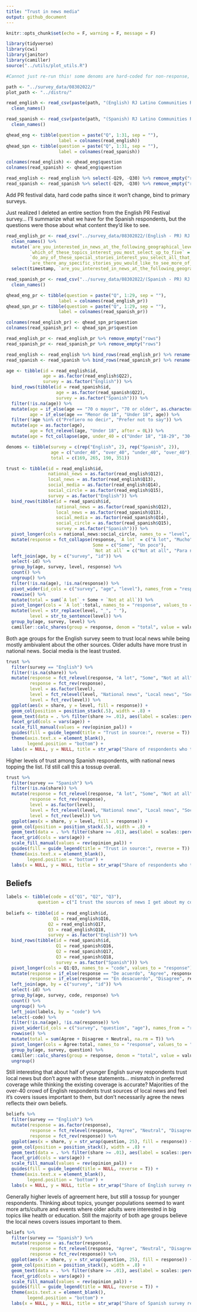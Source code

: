 ```yaml
---
title: "Trust in news media"
output: github_document
---
```


```r
knitr::opts_chunk$set(echo = F, warning = F, message = F)
```

```r
library(tidyverse)
library(cwi)
library(janitor)
library(camiller)
source("../utils/plot_utils.R")

#Cannot just re-run this! some denoms are hard-coded for non-response, and there's some text mining
```

```r
path <- "../survey_data/08302022/"
plot_path <- "../distro/"
```

```r
read_english <- read_csv(paste(path, "(English) RJ Latino Communities Reporting Lab Survey (Responses) - Form Responses 1.csv", sep = "")) %>% 
  clean_names()

read_spanish <- read_csv(paste(path, "(Spanish) RJ Latino Communities Reporting Lab Survey (Responses) - Form Responses 1.csv", sep = "")) %>% 
  clean_names()

qhead_eng <- tibble(question = paste("Q", 1:31, sep = ""),
                    label = colnames(read_english))
qhead_spn <- tibble(question = paste("Q", 1:31, sep = ""),
                    label = colnames(read_spanish))

colnames(read_english) <- qhead_eng$question
colnames(read_spanish) <- qhead_eng$question

read_english <- read_english %>% select(-Q29, -Q30) %>% remove_empty("rows")
read_spanish <- read_spanish %>% select(-Q29, -Q30) %>% remove_empty("rows")
```

Add PR festival data, hard code paths since it won't change, bind to primary surveys.

Just realized I deleted an entire section from the English PR Festival survey... I'll summarize what we have for the Spanish respondents, but the questions were those about what content they'd like to see.

```r
read_english_pr <- read_csv("../survey_data/08302022/(English - PR) RJ Latino Communities Reporting Lab Survey 2 2.csv") %>% 
  clean_names() %>% 
  mutate(`are_you_interested_in_news_at_the_following_geographical_levels_select_all_that_apply` = NA,
         `which_of_these_topics_interest_you_most_select_up_to_five` = NA,
         `do_any_of_these_special_stories_interest_you_select_all_that_apply` = NA,
         `are_there_any_specific_stories_you_would_like_to_see_more_of_in_local_news_for_example_investigative_articles_business_profiles_opinion_columns_cartoons_etc` = NA) %>% 
  select(timestamp, `are_you_interested_in_news_at_the_following_geographical_levels_select_all_that_apply`, `which_of_these_topics_interest_you_most_select_up_to_five`, `do_any_of_these_special_stories_interest_you_select_all_that_apply`, `are_there_any_specific_stories_you_would_like_to_see_more_of_in_local_news_for_example_investigative_articles_business_profiles_opinion_columns_cartoons_etc`, everything())

read_spanish_pr <- read_csv("../survey_data/08302022/(Spanish - PR) RJ Latino Communities Reporting Lab Survey (Responses) - Form Responses.csv") %>% 
  clean_names()

qhead_eng_pr <- tibble(question = paste("Q", 1:29, sep = ""),
                    label = colnames(read_english_pr))
qhead_spn_pr <- tibble(question = paste("Q", 1:29, sep = ""),
                    label = colnames(read_spanish_pr))

colnames(read_english_pr) <- qhead_spn_pr$question
colnames(read_spanish_pr) <- qhead_spn_pr$question

read_english_pr <- read_english_pr %>% remove_empty("rows")
read_spanish_pr <- read_spanish_pr %>% remove_empty("rows")

read_english <- read_english %>% bind_rows(read_english_pr) %>% rename(id = Q1)
read_spanish <- read_spanish %>% bind_rows(read_spanish_pr) %>% rename(id = Q1)
```

```r
age <- tibble(id = read_english$id,
              age = as.factor(read_english$Q22),
              survey = as.factor("English")) %>% 
  bind_rows(tibble(id = read_spanish$id,
                   age = as.factor(read_spanish$Q22),
                   survey = as.factor("Spanish"))) %>% 
  filter(!is.na(age)) %>% 
  mutate(age = if_else(age == "70 o mayor", "70 or older", as.character(age)),
         age = if_else(age == "Menor de 18", "Under 18", age)) %>% 
  filter(!age %in% c("Prefiero no decir", "Prefer not to say")) %>% 
  mutate(age = as.factor(age),
         age = fct_relevel(age, "Under 18", after = 0L)) %>% 
  mutate(age = fct_collapse(age, under_40 = c("Under 18", "18-29", "30-39"), over_40 = c("40-49", "50-59", "60-69", "70 or older")))
```

```r
denoms <- tibble(survey = c(rep("English", 2), rep("Spanish", 2)),
                 age = c("under_40", "over_40", "under_40", "over_40"),
                 total = c(169, 265, 190, 351))

trust <- tibble(id = read_english$id,
                national_news = as.factor(read_english$Q12),
                local_news = as.factor(read_english$Q13),
                social_media = as.factor(read_english$Q14),
                social_circle = as.factor(read_english$Q15),
                survey = as.factor("English")) %>% 
  bind_rows(tibble(id = read_spanish$id,
                   national_news = as.factor(read_spanish$Q12),
                   local_news = as.factor(read_spanish$Q13),
                   social_media = as.factor(read_spanish$Q14),
                   social_circle = as.factor(read_spanish$Q15),
                   survey = as.factor("Spanish"))) %>% 
  pivot_longer(cols = national_news:social_circle, names_to = "level", values_to = "response") %>% 
  mutate(response = fct_collapse(response, `A lot` = c("A lot", "Mucho"),
                                 Some = c("Some", "Un poco"),
                                 `Not at all` = c("Not at all", "Para nada"))) %>% 
  left_join(age, by = c("survey", "id")) %>% 
  select(-id) %>% 
  group_by(age, survey, level, response) %>% 
  count() %>% 
  ungroup() %>% 
  filter(!is.na(age), !is.na(response)) %>% 
  pivot_wider(id_cols = c("survey", "age", "level"), names_from = "response", values_from = "n") %>% 
  rowwise() %>% 
  mutate(total = sum(`A lot` + Some + `Not at all`)) %>% 
  pivot_longer(cols = `A lot`:total, names_to = "response", values_to = "value") %>% 
  mutate(level = str_replace(level, "_", " "),
         level = str_to_sentence(level)) %>% 
  group_by(age, survey, level) %>% 
  camiller::calc_shares(group = response, denom = "total", value = value)
```

Both age groups for the English survey seem to trust local news while being mostly ambivalent about the other sources. Older adults have more trust in national news. Social media is the least trusted.

```r
trust %>% 
  filter(survey == "English") %>% 
  filter(!is.na(share)) %>% 
  mutate(response = fct_relevel(response, "A lot", "Some", "Not at all"),
         response = fct_rev(response),
         level = as.factor(level),
         level = fct_relevel(level, "National news", "Local news", "Social media", "Social circle"),
         level = fct_rev(level)) %>% 
  ggplot(aes(x = share, y = level, fill = response)) +
  geom_col(position = position_stack(.5), width = .8) +
  geom_text(data = . %>% filter(share >= .01), aes(label = scales::percent(share, accuracy = 1)), position = position_stack(.5)) +
  facet_grid(cols = vars(age)) +
  scale_fill_manual(values = rev(opinion_pal)) +
  guides(fill = guide_legend(title = "Trust in source:", reverse = T)) +
  theme(axis.text.x = element_blank(),
        legend.position = "bottom") +
  labs(x = NULL, y = NULL, title = str_wrap("Share of respondents who trust news sources by age, English language respondents", 70))
```

Higher levels of trust among Spanish respondents, with national news topping the list. I'd still call this a tossup overall.

```r
trust %>% 
  filter(survey == "Spanish") %>% 
  filter(!is.na(share)) %>% 
  mutate(response = fct_relevel(response, "A lot", "Some", "Not at all"),
         response = fct_rev(response),
         level = as.factor(level),
         level = fct_relevel(level, "National news", "Local news", "Social media", "Social circle"),
         level = fct_rev(level)) %>% 
  ggplot(aes(x = share, y = level, fill = response)) +
  geom_col(position = position_stack(.5), width = .8) +
  geom_text(data = . %>% filter(share >= .01), aes(label = scales::percent(share, accuracy = 1)), position = position_stack(.5)) +
  facet_grid(cols = vars(age)) +
  scale_fill_manual(values = rev(opinion_pal)) +
  guides(fill = guide_legend(title = "Trust in source:", reverse = T)) +
  theme(axis.text.x = element_blank(),
        legend.position = "bottom") +
  labs(x = NULL, y = NULL, title = str_wrap("Share of respondents who trust news sources by age, Spanish language respondents", 70))
```

## Beliefs

```r
labels <- tibble(code = c("Q1", "Q2", "Q3"), 
            question = c("I trust the sources of news I get about my community", "The local news covers issues that are important to me", "The local news reflects my beliefs and customs"))
                         
beliefs <- tibble(id = read_english$id, 
                  Q1 = read_english$Q16,
                Q2 = read_english$Q17,
                Q3 = read_english$Q18,
                survey = as.factor("English")) %>% 
  bind_rows(tibble(id = read_spanish$id,
                   Q1 = read_spanish$Q16,
                   Q2 = read_spanish$Q17,
                   Q3 = read_spanish$Q18,
                   survey = as.factor("Spanish"))) %>% 
  pivot_longer(cols = Q1:Q3, names_to = "code", values_to = "response") %>% 
  mutate(response = if_else(response == "De acuerdo", "Agree", response),
         response = if_else(response == "En desacuerdo", "Disagree", response)) %>% 
  left_join(age, by = c("survey", "id")) %>% 
  select(-id) %>% 
  group_by(age, survey, code, response) %>% 
  count() %>% 
  ungroup() %>% 
  left_join(labels, by = "code") %>% 
  select(-code) %>% 
  filter(!is.na(age), !is.na(response)) %>% 
  pivot_wider(id_cols = c("survey", "question", "age"), names_from = "response", values_from = "n") %>% 
  rowwise() %>% 
  mutate(total = sum(Agree + Disagree + Neutral, na.rm = T)) %>% 
  pivot_longer(cols = Agree:total, names_to = "response", values_to = "value") %>% 
  group_by(age, survey, question) %>% 
  camiller::calc_shares(group = response, denom = "total", value = value) %>% 
  ungroup()
```

Still interesting that about half of younger English survey respondents trust local news but don't agree with these statements... mismatch in preferred coverage while thinking the existing coverage is accurate? Majorities of the over-40 crowd of English respondents trust sources of local news and feel it's covers issues important to them, but don't necessarily agree the news reflects their own beliefs.

```r
beliefs %>% 
  filter(survey == "English") %>% 
  mutate(response = as.factor(response),
         response = fct_relevel(response, "Agree", "Neutral", "Disagree"),
         response = fct_rev(response)) %>% 
  ggplot(aes(x = share, y = str_wrap(question, 25), fill = response)) +
  geom_col(position = position_stack(), width = .8) +
  geom_text(data = . %>% filter(share >= .01), aes(label = scales::percent(share, accuracy = 1)), position = position_stack(.5)) +
  facet_grid(cols = vars(age)) +
  scale_fill_manual(values = rev(opinion_pal)) +
  guides(fill = guide_legend(title = NULL, reverse = T)) +
  theme(axis.text.x = element_blank(),
        legend.position = "bottom") +
  labs(x = NULL, y = NULL, title = str_wrap("Share of English survey respondents agreeing with statements regarding trust in local news, by age", 70))
```

Generally higher levels of agreement here, but still a tossup for younger respondents. Thinking about topics, younger populations seemed to want more arts/culture and events where older adults were interested in big topics like health or education. Still the majority of both age groups believe the local news covers issues important to them.

```r
beliefs %>% 
  filter(survey == "Spanish") %>% 
  mutate(response = as.factor(response),
         response = fct_relevel(response, "Agree", "Neutral", "Disagree"),
         response = fct_rev(response)) %>% 
  ggplot(aes(x = share, y = str_wrap(question, 25), fill = response)) +
  geom_col(position = position_stack(), width = .8) +
  geom_text(data = . %>% filter(share >= .01), aes(label = scales::percent(share, accuracy = 1)), position = position_stack(.5)) +
  facet_grid(cols = vars(age)) +
  scale_fill_manual(values = rev(opinion_pal)) +
  guides(fill = guide_legend(title = NULL, reverse = T)) +
  theme(axis.text.x = element_blank(),
        legend.position = "bottom") +
  labs(x = NULL, y = NULL, title = str_wrap("Share of Spanish survey respondents agreeing with statements regarding trust in local news, by age", 70))
```
